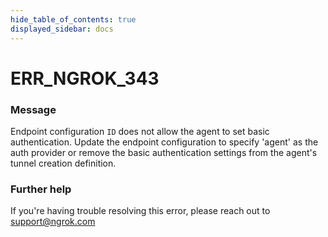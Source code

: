 ```yaml
---
hide_table_of_contents: true
displayed_sidebar: docs
---
```



# ERR_NGROK_343

### Message

Endpoint configuration `ID` does not allow the agent to set basic authentication.
Update the endpoint configuration to specify 'agent' as the auth provider or remove the basic authentication settings from the agent's tunnel creation definition.

<ErrorDetails error="err_ngrok_343" />

### Further help

If you're having trouble resolving this error, please reach out to [support@ngrok.com](mailto:support@ngrok.com?subject=Help%20with%20ERR_NGROK_343)
